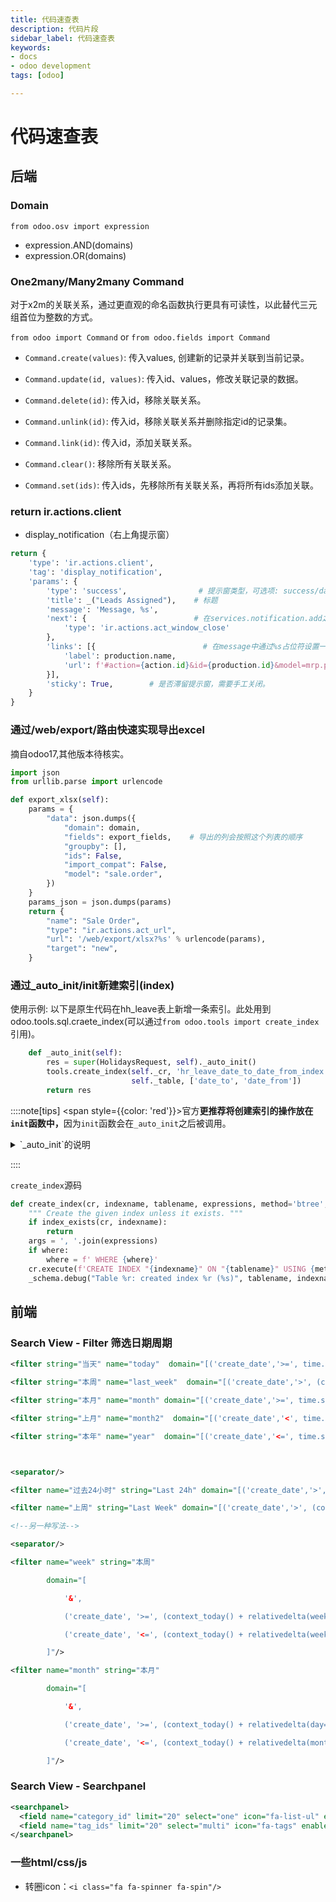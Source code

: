 ```yaml
---
title: 代码速查表
description: 代码片段
sidebar_label: 代码速查表
keywords:
- docs
- odoo development
tags: [odoo]

---
```


# 代码速查表<!-- {docsify-ignore-all} -->

## 后端

### Domain

`from odoo.osv import expression`

- expression.AND(domains)
- expression.OR(domains)

### One2many/Many2many Command

对于x2m的关联关系，通过更直观的命名函数执行更具有可读性，以此替代三元组首位为整数的方式。

`from odoo import Command` or `from odoo.fields import Command`

- `Command.create(values)`: 传入values, 创建新的记录并关联到当前记录。

- `Command.update(id, values)`: 传入id、values，修改关联记录的数据。

- `Command.delete(id)`: 传入id，移除关联关系。

- `Command.unlink(id)`: 传入id，移除关联关系并删除指定id的记录集。

- `Command.link(id)`: 传入id，添加关联关系。

- `Command.clear()`: 移除所有关联关系。

- `Command.set(ids)`: 传入ids，先移除所有关联关系，再将所有ids添加关联。

### return ir.actions.client

- display_notification（右上角提示窗）

```python
return {
    'type': 'ir.actions.client',
    'tag': 'display_notification',
    'params': {
        'type': 'success',                # 提示窗类型，可选项: success/danger/warning/info/...
        'title': _("Leads Assigned"),    # 标题
        'message': 'Message, %s',
        'next': {                        # 在services.notification.add之后返回next的action
            'type': 'ir.actions.act_window_close'
        },
        'links': [{                        # 在message中通过%s占位符设置一个a标签
            'label': production.name,
            'url': f'#action={action.id}&id={production.id}&model=mrp.production'
        }],
        'sticky': True,        # 是否滞留提示窗，需要手工关闭。
    }
}
```

### 通过/web/export/路由快速实现导出excel

摘自odoo17,其他版本待核实。

```python
import json
from urllib.parse import urlencode

def export_xlsx(self):
    params = {
        "data": json.dumps({
            "domain": domain,    
            "fields": export_fields,    # 导出的列会按照这个列表的顺序
            "groupby": [],
            "ids": False,
            "import_compat": False,
            "model": "sale.order",
        })
    }
    params_json = json.dumps(params)
    return {
        "name": "Sale Order",
        "type": "ir.actions.act_url",
        "url": '/web/export/xlsx?%s' % urlencode(params),
        "target": "new",
    }
```

### 通过_auto_init/init新建索引(index)

使用示例: 以下是原生代码在hh_leave表上新增一条索引。此处用到odoo.tools.sql.craete_index(可以通过`from odoo.tools import create_index`引用)。

```python title="addons/hr_holidays/models/hr_leave.py"
    def _auto_init(self):
        res = super(HolidaysRequest, self)._auto_init()
        tools.create_index(self._cr, 'hr_leave_date_to_date_from_index',
                           self._table, ['date_to', 'date_from'])
        return res
```

::::note[tips]
<span style={{color: 'red'}}>官方**更推荐将创建索引的操作放在`init`函数中，**</span>因为`init`函数会在`_auto_init`之后被调用。

<details>
    <summary>
        `_auto_init`的说明
    </summary>
    
:::info[Doc]

Initialize the database schema of ``self``:
- create the corresponding table,
- create/update the necessary columns/tables for fields,
- initialize new columns on existing rows,
- add the SQL constraints given on the model,
- add the indexes on indexed fields,

Also prepare post-init stuff to:
- add foreign key constraints,
- reflect models, fields, relations and constraints,
- mark fields to recompute on existing records.

Note: you should not override this method. Instead, you can modify
the model's database schema by overriding method :meth:`~.init`,
which is called right after this one.

:::
    
</details>

::::

`create_index`源码
```python title="odoo/tools/sql.py"
def create_index(cr, indexname, tablename, expressions, method='btree', where=''):
    """ Create the given index unless it exists. """
    if index_exists(cr, indexname):
        return
    args = ', '.join(expressions)
    if where:
        where = f' WHERE {where}'
    cr.execute(f'CREATE INDEX "{indexname}" ON "{tablename}" USING {method} ({args}){where}')
    _schema.debug("Table %r: created index %r (%s)", tablename, indexname, args)
```

## 前端

### Search View - Filter 筛选日期周期

```xml
<filter string="当天" name="today"  domain="[('create_date','>=', time.strftime('%Y-%m-%d 00:00:00')),('create_date', '<', context_today().strftime('%Y-%m-%d 23:59:59'))]"/>

<filter string="本周" name="last_week"  domain="[('create_date','>', (context_today() - datetime.timedelta(weeks=1)).strftime('%%Y-%%m-%%d 00:00:00'))]"/>

<filter string="本月" name="month" domain="[('create_date','>=', time.strftime('%Y-%m-01 00:00:00')),('create_date','<',  (context_today() + relativedelta(months=1)).strftime('%Y-%m-01 00:00:00'))]"/>

<filter string="上月" name="month2"  domain="[('create_date','<', time.strftime('%Y-%m-01 00:00:00')),('create_date','>=',  (context_today() - relativedelta(months=1)).strftime('%Y-%m-01 00:00:00'))]"/>

<filter string="本年" name="year"  domain="[('create_date','<=', time.strftime('%Y-12-31 23:59:59')),('create_date','>=', time.strftime('%Y-01-01 00:00:00'))]"/>



<separator/>

<filter name="过去24小时" string="Last 24h" domain="[('create_date','>', (context_today() - datetime.timedelta(days=1)).strftime('%Y-%m-%d 00:00:00') )]"/>

<filter name="上周" string="Last Week" domain="[('create_date','>', (context_today() - datetime.timedelta(weeks=1)).strftime('%Y-%m-%d 00:00:00'))]"/>

<!--另一种写法-->

<separator/>

<filter name="week" string="本周"

        domain="[

            '&',

            ('create_date', '>=', (context_today() + relativedelta(weeks=-1,days=1,weekday=0)).strftime('%Y-%m-%d')),

            ('create_date', '<=', (context_today() + relativedelta(weekday=6)).strftime('%Y-%m-%d')),

        ]"/>

<filter name="month" string="本月"

        domain="[

            '&',

            ('create_date', '>=', (context_today() + relativedelta(day=1)).strftime('%Y-%m-%d')),

            ('create_date', '<=', (context_today() + relativedelta(months=1, day=1, days=-1)).strftime('%Y-%m-%d')),

        ]"/>

```

### Search View - Searchpanel

```xml
<searchpanel>
  <field name="category_id" limit="20" select="one" icon="fa-list-ul" enable_counters="1" hierarchize="1"/>
  <field name="tag_ids" limit="20" select="multi" icon="fa-tags" enable_counters="1"/>
</searchpanel>
```

### 一些html/css/js

- 转圈icon：`<i class="fa fa-spinner fa-spin"/>`
